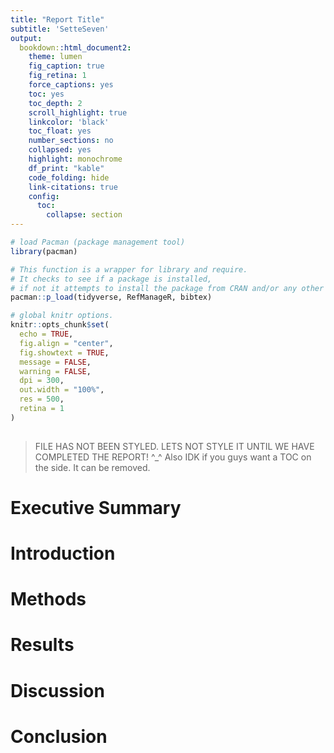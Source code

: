 ```yaml
---
title: "Report Title"
subtitle: 'SetteSeven'
output:
  bookdown::html_document2:
    theme: lumen
    fig_caption: true
    fig_retina: 1
    force_captions: yes
    toc: yes
    toc_depth: 2
    scroll_highlight: true
    linkcolor: 'black'
    toc_float: yes
    number_sections: no
    collapsed: yes
    highlight: monochrome
    df_print: "kable"
    code_folding: hide
    link-citations: true
    config:
      toc:
        collapse: section
---
```


```r


# load Pacman (package management tool)
library(pacman)

# This function is a wrapper for library and require.
# It checks to see if a package is installed,
# if not it attempts to install the package from CRAN and/or any other repository in the pacman repository list.
pacman::p_load(tidyverse, RefManageR, bibtex)


```


```r


# global knitr options.
knitr::opts_chunk$set(
  echo = TRUE,
  fig.align = "center",
  fig.showtext = TRUE,
  message = FALSE,
  warning = FALSE,
  dpi = 300,
  out.width = "100%",
  res = 500,
  retina = 1
)
 

```

> FILE HAS NOT BEEN STYLED. LETS NOT STYLE IT UNTIL WE HAVE COMPLETED THE REPORT! ^_^ 
> Also IDK if you guys want a TOC on the side. It can be removed.


# Executive Summary

# Introduction

# Methods 

# Results

# Discussion

# Conclusion




